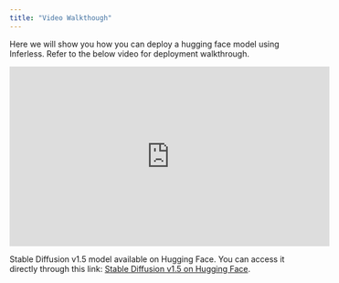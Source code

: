 ```yaml
---
title: "Video Walkthough"
---
```


Here we will show you how you can deploy a hugging face model using Inferless. Refer to the below video for deployment walkthrough.

<iframe width="560" height="315" src="https://www.youtube.com/embed/dQw4w9WgXcQ" title="YouTube video player" frameborder="0" allow="accelerometer; autoplay; clipboard-write; encrypted-media; gyroscope; picture-in-picture; web-share" allowfullscreen></iframe>

Stable Diffusion v1.5 model available on Hugging Face. You can access it directly through this link: [Stable Diffusion v1.5 on Hugging Face](https://huggingface.co/runwayml/stable-diffusion-v1-5).
